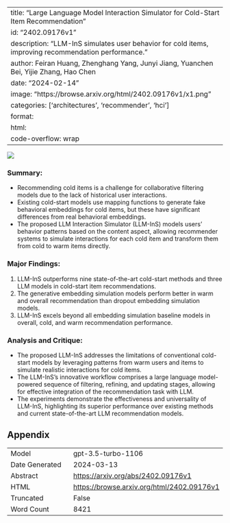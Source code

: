 
---
title: "Large Language Model Interaction Simulator for Cold-Start Item Recommendation"
id: "2402.09176v1"
description: "LLM-InS simulates user behavior for cold items, improving recommendation performance."
author: Feiran Huang, Zhenghang Yang, Junyi Jiang, Yuanchen Bei, Yijie Zhang, Hao Chen
date: "2024-02-14"
image: "https://browse.arxiv.org/html/2402.09176v1/x1.png"
categories: ['architectures', 'recommender', 'hci']
format:
  html:
    code-overflow: wrap
---

![](https://browse.arxiv.org/html/2402.09176v1/x1.png)

### **Summary:**
- Recommending cold items is a challenge for collaborative filtering models due to the lack of historical user interactions.
- Existing cold-start models use mapping functions to generate fake behavioral embeddings for cold items, but these have significant differences from real behavioral embeddings.
- The proposed LLM Interaction Simulator (LLM-InS) models users' behavior patterns based on the content aspect, allowing recommender systems to simulate interactions for each cold item and transform them from cold to warm items directly.

### **Major Findings:**
1. LLM-InS outperforms nine state-of-the-art cold-start methods and three LLM models in cold-start item recommendations.
2. The generative embedding simulation models perform better in warm and overall recommendation than dropout embedding simulation models.
3. LLM-InS excels beyond all embedding simulation baseline models in overall, cold, and warm recommendation performance.

### **Analysis and Critique:**
- The proposed LLM-InS addresses the limitations of conventional cold-start models by leveraging patterns from warm users and items to simulate realistic interactions for cold items.
- The LLM-InS's innovative workflow comprises a large language model-powered sequence of filtering, refining, and updating stages, allowing for effective integration of the recommendation task with LLM.
- The experiments demonstrate the effectiveness and universality of LLM-InS, highlighting its superior performance over existing methods and current state-of-the-art LLM recommendation models.

## Appendix

|          |          |
|----------|----------|
| Model     | gpt-3.5-turbo-1106       |
| Date Generated     | 2024-03-13       |
| Abstract | [https://arxiv.org/abs/2402.09176v1](https://arxiv.org/abs/2402.09176v1)        |
| HTML     | [https://browse.arxiv.org/html/2402.09176v1](https://browse.arxiv.org/html/2402.09176v1)       |
| Truncated       | False       |
| Word Count       | 8421       |